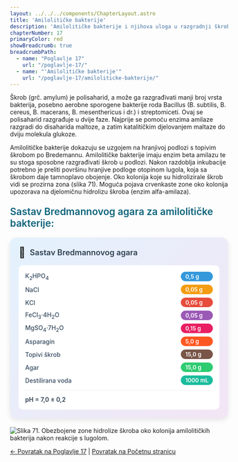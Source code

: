 ```yaml
---
layout: ../../../components/ChapterLayout.astro
title: 'Amilolitičke bakterije'
description: 'Amilolitičke bakterije i njihova uloga u razgradnji škroba'
chapterNumber: 17
primaryColor: red
showBreadcrumb: true
breadcrumbPath:
  - name: "Poglavlje 17"
    url: "/poglavlje-17/"
  - name: "'Amilolitičke bakterije'"
    url: "/poglavlje-17/amiloliticke-bakterije/"
---
```




Škrob (grč. amylum) je polisaharid, a može ga razgrađivati manji broj vrsta bakterija, posebno aerobne sporogene bakterije roda Bacillus (B. subtilis, B. cereus, B. macerans, B. mesenthericus i dr.) i streptomiceti. Ovaj se polisaharid razgrađuje u dvije faze. Najprije se pomoću enzima amilaze razgradi do disaharida maltoze, a zatim katalitičkim djelovanjem maltaze do dviju molekula glukoze.

Amilolitičke bakterije dokazuju se uzgojem na hranjivoj podlozi s topivim škrobom po Bredemannu. Amilolitičke bakterije imaju enzim beta amilazu te su stoga sposobne razgrađivati škrob u podlozi. Nakon razdoblja inkubacije potrebno je preliti površinu hranjive podloge otopinom lugola, koja sa škrobom daje tamnoplavo obojenje. Oko kolonija koje su hidrolizirale škrob vidi se prozirna zona (slika 71). Moguća pojava crvenkaste zone oko kolonija upozorava na djelomičnu hidrolizu škroba (enzim alfa-amilaza).

<h3 style="color: #096279; font-size: 1.4rem; font-weight: 600; margin: 1.5rem 0 1rem 0;">Sastav Bredmannovog agara za amilolitičke bakterije:</h3>

<div style="max-width: 520px; background: linear-gradient(135deg, #e3f2fd 0%, #f3e5f5 100%); border-radius: 15px; padding: 20px; box-shadow: 0 4px 12px rgba(0,0,0,0.1); margin: 20px auto;">
  <div style="display: flex; align-items: center; margin-bottom: 15px;">
    <span style="font-size: 24px; margin-right: 10px;">🧫</span>
    <h3 style="margin: 0; color: #2c3e50; font-weight: 600; font-size: 18px;">Sastav Bredmannovog agara</h3>
  </div>
  <div style="background: white; border-radius: 10px; padding: 15px;">
    <div style="display: grid; grid-template-columns: minmax(0, 1fr) auto; gap: 8px 15px; align-items: center;">
      <span style="font-weight: 500; color: #34495e; font-size: 14px;">K<sub>2</sub>HPO<sub>4</sub></span>
      <span style="background: #3498db; color: white; padding: 3px 10px; border-radius: 15px; font-size: 13px; font-weight: 600;">0,5 g</span>
      <span style="font-weight: 500; color: #34495e; font-size: 14px;">NaCl</span>
      <span style="background: #f39c12; color: white; padding: 3px 10px; border-radius: 15px; font-size: 13px; font-weight: 600;">0,05 g</span>
      <span style="font-weight: 500; color: #34495e; font-size: 14px;">KCl</span>
      <span style="background: #e74c3c; color: white; padding: 3px 10px; border-radius: 15px; font-size: 13px; font-weight: 600;">0,05 g</span>
      <span style="font-weight: 500; color: #34495e; font-size: 14px;">FeCl<sub>3</sub>·4H<sub>2</sub>O</span>
      <span style="background: #9b59b6; color: white; padding: 3px 10px; border-radius: 15px; font-size: 13px; font-weight: 600;">0,05 g</span>
      <span style="font-weight: 500; color: #34495e; font-size: 14px;">MgSO<sub>4</sub>·7H<sub>2</sub>O</span>
      <span style="background: #e91e63; color: white; padding: 3px 10px; border-radius: 15px; font-size: 13px; font-weight: 600;">0,15 g</span>
      <span style="font-weight: 500; color: #34495e; font-size: 14px;">Asparagin</span>
      <span style="background: #ff5722; color: white; padding: 3px 10px; border-radius: 15px; font-size: 13px; font-weight: 600;">5,0 g</span>
      <span style="font-weight: 500; color: #34495e; font-size: 14px;">Topivi škrob</span>
      <span style="background: #795548; color: white; padding: 3px 10px; border-radius: 15px; font-size: 13px; font-weight: 600;">15,0 g</span>
      <span style="font-weight: 500; color: #34495e; font-size: 14px;">Agar</span>
      <span style="background: #2ecc71; color: white; padding: 3px 10px; border-radius: 15px; font-size: 13px; font-weight: 600;">15,0 g</span>
      <span style="font-weight: 500; color: #34495e; font-size: 14px;">Destilirana voda</span>
      <span style="background: #1abc9c; color: white; padding: 3px 10px; border-radius: 15px; font-size: 13px; font-weight: 600;">1000 mL</span>
    </div>
    <div style="margin-top: 12px; padding-top: 12px; border-top: 1px solid #ecf0f1;">
      <span style="font-weight: 600; color: #2c3e50; font-size: 14px;">pH = 7,0 ± 0,2</span>
    </div>
  </div>
</div>

![Slika 71. Obezbojene zone hidrolize škroba oko kolonija amilolitičkih bakterija nakon reakcije s lugolom.](/images/slika71.jpg)

[← Povratak na Poglavlje 17](../) | [Povratak na Početnu stranicu](/)
